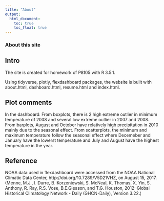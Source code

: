 ```yaml
---
title: "About"
output: 
  html_document:
    toc: true
    toc_float: true
---
```


### About this site

## Intro
The site is created for homework of P8105 with R 3.5.1.

Using tidyverse, plotly, flexdashboard packages, the website is built with about.html, dashboard.html, resume.html and index.html.

## Plot comments
In the dashboard:
From boxplots, there is 2 high extreme outlier in minimum temperature of 2008 and several low extreme outlier in 2007 and 2008.
From barplots, August and October have relatively high precipitation in 2010 mainly due to the seasonal effect.
From scatterplots, the minimum and maximum temperature follow the seasonal effect where Decemeber and January have the lowerst temperature and July and August have the highest temperature in the year.

## Reference
NOAA data used in flexdashboard were accessed from the NOAA National Climatic Data Center, http://doi.org/10.7289/V5D21VHZ, on August 15, 2017.(Menne, M.J., I. Durre, B. Korzeniewski, S. McNeal, K. Thomas, X. Yin, S. Anthony, R. Ray, R.S. Vose, B.E.Gleason, and T.G. Houston, 2012: Global Historical Climatology Network - Daily (GHCN-Daily), Version 3.22.)
